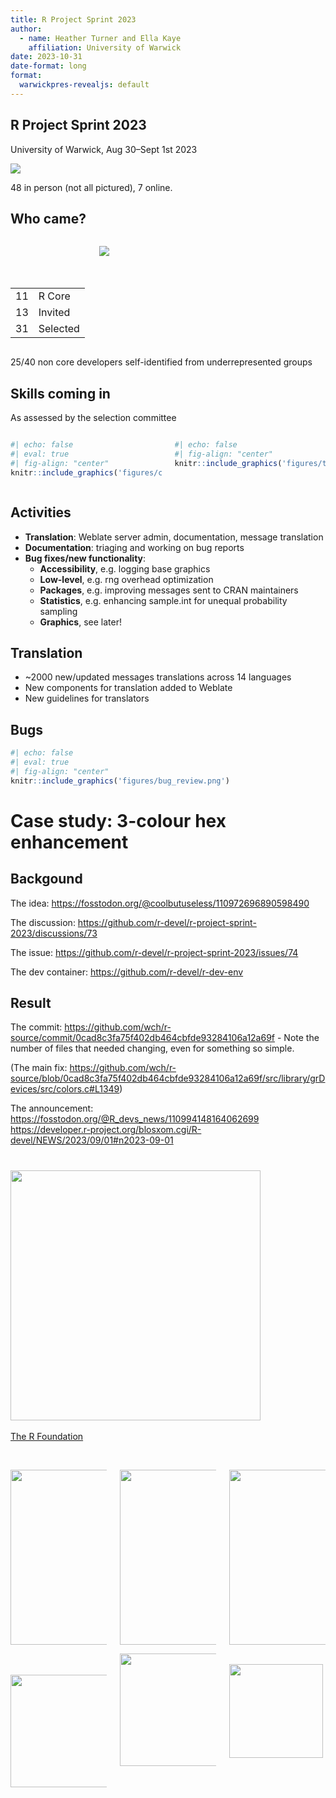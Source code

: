 ```yaml
---
title: R Project Sprint 2023
author: 
  - name: Heather Turner and Ella Kaye
    affiliation: University of Warwick
date: 2023-10-31
date-format: long
format: 
  warwickpres-revealjs: default
---
```



## R Project Sprint 2023

University of Warwick, Aug 30--Sept 1st 2023

![](images/R-project-sprint.jpg)

48 in person (not all pictured), 7 online.

## Who came?

:::: {.columns}

::: {.column width="25%"}

<br><br><br>

---- ---------
  11 R Core
  13 Invited
  31 Selected
---- ---------
:::

::: {.column width="75%"}
![](figures/participant_map.png)
:::

::::

25/40 non core developers self-identified from underrepresented groups

## Skills coming in

As assessed by the selection committee

:::: {.columns}

::: {.column width="50%"}
```r
#| echo: false
#| eval: true
#| fig-align: "center"
knitr::include_graphics('figures/contributor_level.png')
```
:::

::: {.column width="50%"}
```r
#| echo: false
#| fig-align: "center"
knitr::include_graphics('figures/translator_level.png')
```
:::

::::

## Activities

* **Translation**: Weblate server admin, documentation, message translation
* **Documentation**: triaging and working on bug reports
* **Bug fixes/new functionality**:
    * **Accessibility**, e.g. logging base graphics
    * **Low-level**, e.g. rng overhead optimization 
    * **Packages**, e.g. improving messages sent to CRAN maintainers
    * **Statistics**, e.g. enhancing sample.int for unequal probability sampling
    * **Graphics**, see later!

## Translation

* ~2000 new/updated messages translations across 14 languages
* New components for translation added to Weblate
* New guidelines for translators

## Bugs

```r
#| echo: false
#| eval: true
#| fig-align: "center"
knitr::include_graphics('figures/bug_review.png')
```

# Case study: 3-colour hex enhancement {.inverse}

## Backgound

The idea: <https://fosstodon.org/@coolbutuseless/110972696890598490>

The discussion: <https://github.com/r-devel/r-project-sprint-2023/discussions/73>

The issue: <https://github.com/r-devel/r-project-sprint-2023/issues/74>

The dev container: <https://github.com/r-devel/r-dev-env>

## Result

The commit: <https://github.com/wch/r-source/commit/0cad8c3fa75f402db464cbfde93284106a12a69f>
 - Note the number of files that needed changing, even for something so simple.

(The main fix: <https://github.com/wch/r-source/blob/0cad8c3fa75f402db464cbfde93284106a12a69f/src/library/grDevices/src/colors.c#L1349>)

The announcement: <https://fosstodon.org/@R_devs_news/110994148164062699> <https://developer.r-project.org/blosxom.cgi/R-devel/NEWS/2023/09/01#n2023-09-01>

# {#sponsors-id data-menu-title="Sponsor acknowledgement"}

:::{.center-h}
[![](images/EPSRC_logo.png){fig-alt="Engineering and Physical Sciences Council logo" width="400"}](https://www.ukri.org/councils/epsrc/)
<br><br>
[The R Foundation](https://www.r-project.org/foundation/) <br><br>
:::

::: columns
::: {.column width="33%"}
[![](images/rconsortium_logo.png){fig-alt="R Consortium logo" fig-align="center" width="280"}](https://www.r-consortium.org/) <br><br><br>

[![](images/eth_logo.png){fig-alt="ETH Zurich logo" fig-align="center" width="180"}](https://math.ethz.ch/sfs)
:::

::: {.column width="33%"}
[![](images/crism_logo.png){fig-alt="Centre for Research in Statistical Methodology logo" fig-align="center" width="280"}](https://warwick.ac.uk/fac/sci/statistics/crism/)

[![](images/rxstudio_logo.png){fig-alt="Rx Studio logo" fig-align="center" width="180"}](https://rx.studio)
:::

::: {.column width="33%"}
[![](images/posit_logo.png){fig-alt="Posit logo" fig-align="center" width="280"}](https://posit.co/) <br><br>

[![](images/pcctc_logo.jpg){fig-alt="PCCTC logo" fig-align="center" height="150"}](https://pcctc.org)
:::
:::
